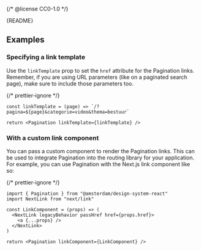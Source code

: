 {/* @license CC0-1.0 */}


<Meta of={PaginationStories} />

<Markdown>{README}</Markdown>

<Primary />

<Controls />

## Examples

### Specifying a link template

Use the `linkTemplate` prop to set the `href` attribute for the Pagination links.
Remember, if you are using URL parameters (like on a paginated search page),
make sure to include those parameters too.

{/* prettier-ignore */}
```tsx
const linkTemplate = (page) => `/?pagina=${page}&categorie=video&thema=bestuur`

return <Pagination linkTemplate={linkTemplate} />
```

### With a custom link component

You can pass a custom component to render the Pagination links.
This can be used to integrate Pagination into the routing library for your application.
For example, you can use Pagination with the Next.js link component like so:

{/* prettier-ignore */}
```tsx
import { Pagination } from "@amsterdam/design-system-react"
import NextLink from "next/link"

const LinkComponent = (props) => (
  <NextLink legacyBehavior passHref href={props.href}>
    <a {...props} />
  </NextLink>
)

return <Pagination linkComponent={LinkComponent} />
```
